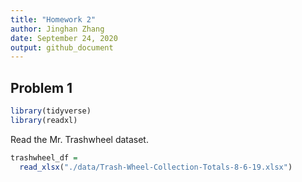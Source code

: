 ```yaml
---
title: "Homework 2"
author: Jinghan Zhang
date: September 24, 2020
output: github_document
---
```


## Problem 1

```r
library(tidyverse)
library(readxl)
```

Read the Mr. Trashwheel dataset.

```r
trashwheel_df =
  read_xlsx("./data/Trash-Wheel-Collection-Totals-8-6-19.xlsx")
```

